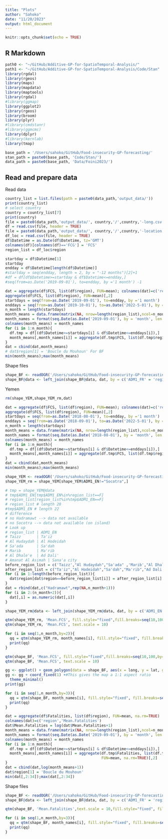 ```yaml
---
title: "Plots"
author: "Sahoko"
date: "11/20/2023"
output: html_document
---
```


```r
knitr::opts_chunk$set(echo = TRUE)
```

## R Markdown

```r
path0 <- "~/GitHub/Additive-GP-for-SpatioTemporal-Analysis/"
path1 <- "~/GitHub/Additive-GP-for-SpatioTemporal-Analysis/Code/Stan"
library(rgdal)
library(rgeos)
library(maps)
library(mapdata)
library(maptools)
library(rgdal)
#library(ggmap)
library(ggplot2)
library(rgeos)
library(broom)
library(plyr)
#library(cmdstanr)
#library(ggmcmc)
library(dplyr)
#library(kernlab)
library(tmap)
```

```r
base_path = '/Users/sahoko/GitHub/Food-insecurity-GP-forecasting/'
stan_path = paste0(base_path, 'Code/Stan/')
data_path = paste0(base_path, 'Data/Foini2023/')
```
## Read and prepare data
Read data
```r
country_list = list.files(path = paste0(data_path,'output_data/'))
print(country_list)
# select country
country = country_list[7]
print(country)
file = paste0(data_path,'output_data/', country,'/',country,'-long.csv')
df = read.csv(file, header = TRUE)
file = paste0(data_path,'output_data/', country,'/',country,'-location.csv')
df_loc = read.csv(file, header = TRUE)
df$Datetime = as.Date(df$Datetime, tz='GMT')
colnames(df)[colnames(df)=='FCG'] = 'FCS'
region_list = df_loc$region
```

```r
startday = df$Datetime[1]
startday
endday = df$Datetime[length(df$Datetime)]
#startday = seq(endday, length = 2, by = "-12 months")[2]+1
#df = df[df$Datetime>=startday & df$Datetime<=endday,]
#seq(from=as.Date('2019-09-01'), to=endday, by ='1 month') -1

```

```r
dat = aggregate(df$FCS, list(df$region), FUN=mean); colnames(dat)=c('region','Mean.FCS')
aggregate(df$FCS, list(df$region), FUN=mean)[,2]
startdays = seq(from=as.Date('2019-09-01'), to=endday, by ='1 month') 
enddays = seq(from=as.Date('2019-10-01'), to=as.Date('2022-5-01'), by ='1 month') -1
n_month = length(startdays)
month_means = data.frame(matrix(NA, nrow=length(region_list),ncol=n_month))
month_names = format(seq.Date(as.Date('2019-09-01'), by = 'month', len = n_month), "%B %Y")
colnames(month_means) = month_names
for (i in 1:n_month){
  df.tmp = df[(df$Datetime>=startdays[i] & df$Datetime<=enddays[i]),]
  month_means[,month_names[i]] = aggregate(df.tmp$FCS, list(df.tmp$region), FUN=mean)[,2]
}
dat = cbind(dat,month_means)
# dat$region[1] = 'Boucle du Mouhoun' For BF
min(month_means);max(month_means)
```
Shape files
```r
shape_BF <- readOGR('/Users/sahoko/GitHub/Food-insecurity-GP-forecasting/Data/shapefiles/bfa_adm_igb_20200323_shp', layer='bfa_admbnda_adm1_igb_20200323')
shape_BF@data <- left_join(shape_BF@data, dat, by = c('ADM1_FR' = 'region'))
```
Yemen

```r
rm(shape_YEM,shape_YEM_rm,dat)
```

```r
dat = aggregate(df$FCS, list(df$region), FUN=mean); colnames(dat)=c('region','Mean.FCS')
aggregate(df$FCS, list(df$region), FUN=mean)[,2]
startdays = seq(from=as.Date('2018-08-01'), to=endday, by ='1 month') 
enddays = seq(from=as.Date('2018-09-01'), to=as.Date('2022-5-01'), by ='1 month') -1
n_month = length(startdays)
month_means = data.frame(matrix(NA, nrow=length(region_list),ncol=n_month))
month_names = format(seq.Date(as.Date('2018-08-01'), by = 'month', len = n_month), "%B %Y")
colnames(month_means) = month_names
for (i in 1:n_month){
  df.tmp = df[(df$Datetime>=startdays[i] & df$Datetime<=enddays[i]),]
  month_means[,month_names[i]] = aggregate(df.tmp$FCS, list(df.tmp$region), FUN=mean)[,2]
}
dat = cbind(dat,month_means)
min(month_means);max(month_means)

```

```r
shape_YEM <- readOGR('/Users/sahoko/GitHub/Food-insecurity-GP-forecasting/Data/shapefiles/Yemen', layer='yem_admbnda_adm1_govyem_cso_20191002')
shape_YEM_rm = shape_YEM[shape_YEM$ADM1_EN!="Socotra",]
```

```r
# tmp = shape_YEM@data
# tmp$ADM1_EN[tmp$ADM1_EN%in%region_list==F]
# region_list[region_list%in%tmp$ADM1_EN==F]
# region_list # length 20
#tmp$ADM1_EN # length 22
# difference
# no Hadramawt --> data not available
# no Socotra --> data not available (on island)
# Look up
# region_list | ADM1_EN
# Taizz       | Ta'iz
# Al Hudaydah | Al Hodeidah
# Sa'ada      | Sa'dah
# Marib       | Ma'rib
# Al Dhale'e  | Ad Dali'
# Amanat Al Asimah | Sana'a city
before_region_list = c('Taizz',"Al Hudaydah","Sa'ada" ,'Marib',"Al Dhale'e","Amanat Al Asimah")
after_region_list = c("Ta'iz","Al Hodeidah","Sa'dah","Ma'rib","Ad Dali'","Sana'a City")
for (i in 1:length(before_region_list)){
  dat$region[dat$region==before_region_list[i]] = after_region_list[i] 
}
dat = rbind(dat,c("Hadramawt",rep(NA,n_month+1)))
for (i in 2:(n_month+2)){
  dat[,i] = as.numeric(dat[,i])
}
```

```r
shape_YEM_rm@data <- left_join(shape_YEM_rm@data, dat, by = c('ADM1_EN' = 'region'))
```

```r
qtm(shape_YEM_rm, 'Mean.FCS', fill.style="fixed",fill.breaks=seq(10,100,by=10),text.scale = 10)
qtm(shape_YEM_rm, 'Mean.FCS', text.scale = 10)
```


```r
for (i in seq(1,n_month,by=2)){
  qq = qtm(shape_YEM_rm, month_names[i], fill.style="fixed", fill.breaks=seq(10,75,by=5))
  print(qq)
}
```






```r
qtm(shape_BF, 'Mean.FCS', fill.style="fixed",fill.breaks=seq(10,100,by=10),text.scale = 10)
qtm(shape_BF, 'Mean.FCS', text.scale = 10)
```


```r
gg <- ggplot() + geom_polygon(data = shape_BF, aes(x = long, y = lat, group = group),  size = 0.25)
gg <- gg + coord_fixed(1) +#This gives the map a 1:1 aspect ratio
  theme_minimal()
print(gg)
```


```r
for (i in seq(1,n_month,by=3)){
  qq = qtm(shape_BF, month_names[i], fill.style="fixed", fill.breaks=seq(10,100,by=10))
  print(qq)
}
```
```r
dat = aggregate(df$Fatalities, list(df$region), FUN=mean, na.rm=TRUE)
colnames(dat)=c('region','Mean.Fatalities')
dat$Mean.Fatalities = log(dat$Mean.Fatalities+1)
month_means = data.frame(matrix(NA, nrow=length(region_list),ncol=n_month))
month_names = format(seq.Date(as.Date('2019-09-01'), by = 'month', len = n_month), "%B %Y")
colnames(month_means) = month_names
for (i in 1:n_month){
  df.tmp = df[(df$Datetime>=startdays[i] & df$Datetime<=enddays[i]),]
  month_means[,month_names[i]] = aggregate(df.tmp$Fatalities, list(df.tmp$region), 
                                           FUN=mean, na.rm=TRUE)[,2]
}
dat = cbind(dat,log(month_means+1))
dat$region[1] = 'Boucle du Mouhoun'
min(dat[,2:34]);max(dat[,2:34])
```

Shape files
```r
shape_BF <- readOGR('/Users/sahoko/GitHub/Food-insecurity-GP-forecasting/Data/shapefiles/bfa_adm_igb_20200323_shp', layer='bfa_admbnda_adm1_igb_20200323')
shape_BF@data <- left_join(shape_BF@data, dat, by = c('ADM1_FR' = 'region'))
```

```r
qtm(shape_BF, 'Mean.Fatalities',text.scale = 10,fill.style="fixed", fill.breaks=seq(0,7,by=1))
```

```r
for (i in seq(1,n_month,by=3)){
  qq = qtm(shape_BF, month_names[i], fill.style="fixed", fill.breaks=seq(0,7,by=1))
  print(qq)
}
```